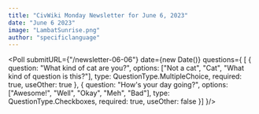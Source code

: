 ```yaml
---
title: "CivWiki Monday Newsletter for June 6, 2023"
date: "June 6 2023"
image: "LambatSunrise.png"
author: "specificlanguage"
---
```




<Poll submitURL={"/newsletter-06-06"} date={new Date()} questions={
    [
        {
            question: "What kind of cat are you?",
            options: ["Not a cat", "Cat", "What kind of question is this?"],
            type: QuestionType.MultipleChoice,
            required: true,
            useOther: true
        },
        {
            question: "How's your day going?",
            options: ["Awesome!", "Well", "Okay", "Meh", "Bad"],
            type: QuestionType.Checkboxes,
            required: true,
            useOther: false
        }]
}/>